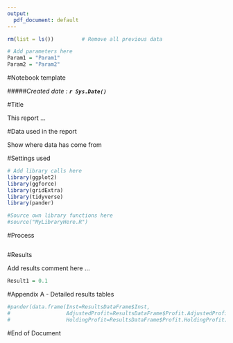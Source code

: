 ---
output:
  pdf_document: default
---

```{r RemoveOldData, message=FALSE, warning=FALSE, include=FALSE}

rm(list = ls())         # Remove all previous data

# Add parameters here
Param1 = "Param1"
Param2 = "Param2"

```

#Notebook template

#####*Created date : **`r Sys.Date()`** *

#Title

This report ...

#Data used in the report

Show where data has come from

#Settings used

```{r Init, echo=FALSE, message=FALSE, warning=FALSE}

# Add library calls here
library(ggplot2)
library(ggforce)
library(gridExtra)
library(tidyverse)
library(pander)

#Source own library functions here
#source("MyLibraryHere.R")  

```

\pagebreak

#Process

```{r Process, echo=FALSE, fig.height=9, fig.width=8, message=FALSE, warning=FALSE, paged.print=FALSE}


```

\pagebreak

#Results

Add results comment here ...

```{r ResultsBasic, echo=FALSE, fig.height=9, fig.width=8,message=FALSE, warning=FALSE}

Result1 = 0.1

```

\pagebreak

#Appendix A - Detailed results tables

```{r echo=FALSE, fig.height=9, fig.width=8, message=FALSE, warning=FALSE}

#pander(data.frame(Inst=ResultsDataFrame$Inst,
#                  AdjustedProfit=ResultsDataFrame$Profit.AdjustedProfit,
#                  HoldingProfit=ResultsDataFrame$Profit.HoldingProfit))

```

#End of Document
